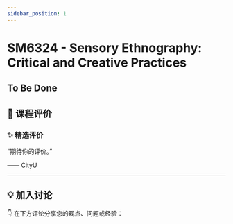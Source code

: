 ```yaml
---
sidebar_position: 1
---
```



# SM6324 - Sensory Ethnography: Critical and Creative Practices

## To Be Done

## **💬 课程评价**

### ✨ **精选评价**
<div className={commentStyles.commentBox}>
    <p className={commentStyles.commentText}>
        “期待你的评价。”
    </p>
    <p className={commentStyles.commentAuthor}>—— CityU</p>
</div>

---

## **💡 加入讨论**

👇 在下方评论分享您的观点、问题或经验：
<Utterances />
